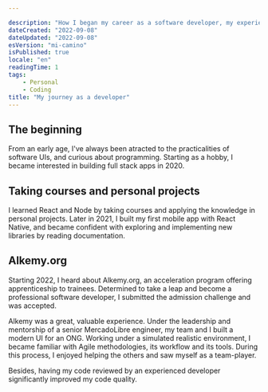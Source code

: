 ```yaml
---

description: "How I began my career as a software developer, my experiences and progress."
dateCreated: "2022-09-08"
dateUpdated: "2022-09-08"
esVersion: "mi-camino" 
isPublished: true
locale: "en"
readingTime: 1
tags: 
    - Personal
    - Coding
title: "My journey as a developer"
---
```


## The beginning 

From an early age, I've always been atracted to the practicalities of software UIs, and curious about programming. Starting as a hobby, I became interested in building full stack apps in 2020.

## Taking courses and personal projects

I learned React and Node by taking courses and applying the knowledge in personal projects. Later in 2021, I built my first mobile app with React Native, and became confident with exploring and implementing new libraries by reading documentation.

## Alkemy.org

Starting 2022, I heard about Alkemy.org, an acceleration program offering apprenticeship to trainees. Determined to take a leap and become a professional software developer, I submitted the admission challenge and was accepted.

Alkemy was a great, valuable experience. Under the leadership and mentorship of a senior MercadoLibre engineer, my team and I built a modern UI for an ONG. Working under a simulated realistic environment, I became familiar with Agile methodologies, its workflow and its tools. During this process, I enjoyed helping the others and saw myself as a team-player. 

Besides, having my code reviewed by an experienced developer significantly improved my code quality.
